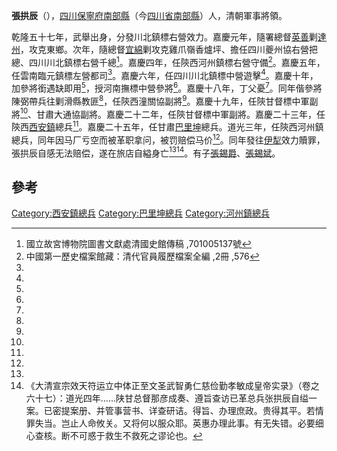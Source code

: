 '''張拱辰'''（{{bd|1771年||1824年}}），[[四川|四川]][[保寧府|保寧府]][[南部縣|南部縣]]（今[[四川省|四川省]][[南部縣|南部縣]]）人，清朝軍事將領。

乾隆五十七年，武舉出身，分發川北鎮標右營效力。嘉慶元年，隨署總督[[英善|英善]]剿[[達州|達州]]，攻克東鄉。次年，隨總督[[宜綿|宜綿]]剿攻克雞爪嶺香爐坪、擔任四川夔州協右營把總、四川川北鎮標右營千總<ref name="#1">國立故宮博物院圖書文獻處清國史館傳稿 ,701005137號</ref>。嘉慶四年，任陝西河州鎮標右營守備<ref>中國第一歷史檔案館藏：清代官員履歷檔案全編 ,2冊 ,576</ref>。嘉慶五年，任雲南臨元鎮標左營都司<ref name="#1"/>。嘉慶六年，任四川川北鎮標中營遊擊<ref name="#1"/>。嘉慶十年，加參將銜遇缺即用<ref name="#1"/>，授河南撫標中營參將<ref name="#1"/>。嘉慶十八年，丁父憂<ref name="#1"/>。同年偕參將陳弼帶兵往剿滑縣教匪<ref name="#1"/>，任陝西潼關協副將<ref name="#1"/>。嘉慶十九年，任陝甘督標中軍副將<ref name="#1"/>、甘肅大通協副將。嘉慶二十二年，任陝甘督標中軍副將。嘉慶二十三年，任陝西[[西安鎮|西安鎮]]總兵<ref name="#1"/>。嘉慶二十五年，任甘肅[[巴里坤|巴里坤]]總兵。道光三年，任陝西河州鎮總兵，同年因马厂亏空而被革职拿问，被罚赔偿马价<ref name="#1"/>。同年發往[[伊犁|伊犁]]效力贖罪，張拱辰自感无法赔偿，遂在旅店自縊身亡<ref name="#1"/><ref>《大清宣宗效天符运立中体正至文圣武智勇仁慈俭勤孝敏成皇帝实录》（卷之六十七）：道光四年……陕甘总督那彦成奏、遵旨查访已革总兵张拱辰自缢一案。已密提案册、并管事营书、详查研诘。得旨、办理庶政。贵得其平。若情罪失当。岂止人命攸关。又将何以服众耶。英惠办理此事。有无失错。必要细心查核。断不可惑于救生不救死之谬论也。</ref>。有子[[張錫爵|張錫爵]]、[[張錫斌|張錫斌]]。

==參考==
{{reflist|2}}
{{清朝人物小作品}}
[[Category:西安鎮總兵|Category:西安鎮總兵]]
[[Category:巴里坤總兵|Category:巴里坤總兵]]
[[Category:河州鎮總兵|Category:河州鎮總兵]]